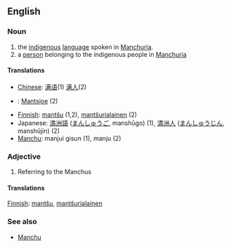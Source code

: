 ==English==

===Noun===

# the [[indigenous]] [[language]] spoken in [[Manchuria]].
# a [[person]] belonging to the indigenous people in [[Manchuria]]

====Translations====
*[[Chinese]]: [[满语]](1) [[满人]](2)
*{{msg:nl}}: [[Mantsjoe]] (2)
*[[Finnish]]: [[mantšu]] (1,2), [[mantšurialainen]] (2)
*Japanese: [[満洲語]] ([[まんしゅうご]], manshūgo) (1), [[満洲人]] ([[まんしゅうじん]], manshūjin) (2)
*[[Manchu]]: manjui gisun (1), manju (2)

===Adjective===

# Referring to the Manchus

====Translations====

[[Finnish]]: [[mantšu]], [[mantšurialainen]]

===See also===

*[[en:Manchu|Manchu]]